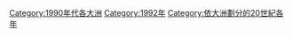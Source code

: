 {{Year by category
|m=1
|c=9
|d=9
|y=2
|cat=各大洲
|sortkey=各大洲
|parent=依大洲劃分的20世紀各年
|subcat=1990年代各大洲
}}

[[Category:1990年代各大洲|Category:1990年代各大洲]]
[[Category:1992年|Category:1992年]]
[[Category:依大洲劃分的20世紀各年|Category:依大洲劃分的20世紀各年]]